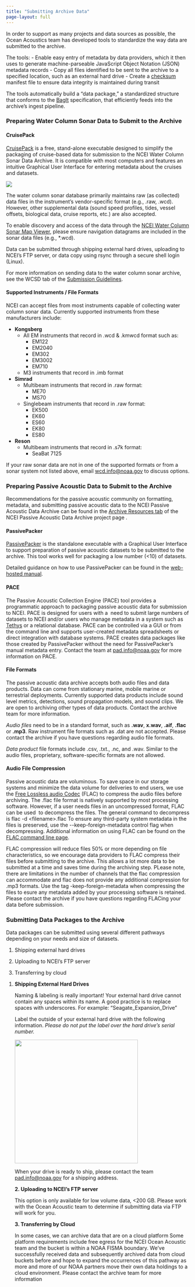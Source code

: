 ```yaml
---
title: "Submitting Archive Data"
page-layout: full
---
```


In order to support as many projects and data sources as possible, the Ocean Acoustics team has developed tools to standardize the way data are submitted to the archive.

The tools: - Enable easy entry of metadata by data providers, which it then uses to generate machine-parseable JavaScript Object Notation (JSON) metadata records - Copy all files identified to be sent to the archive to a specified location, such as an external hard drive - Create a [checksum](https://www.techtarget.com/searchsecurity/definition/checksum#:~:text=A%20checksum%20is%20a%20value,running%20a%20cryptographic%20hash%20function) manifest file to ensure data integrity is maintained during transit

The tools automatically build a "data package," a standardized structure that conforms to the [BagIt](https://en.wikipedia.org/wiki/BagIt) specification, that efficiently feeds into the archive's ingest pipeline.

### Preparing Water Column Sonar Data to Submit to the Archive

#### CruisePack

[CruisePack](https://www.ncei.noaa.gov/products/cruisepack) is a free, stand-alone executable designed to simplify the packaging of cruise-based data for submission to the NCEI Water Column Sonar Data Archive. It is compatible with most computers and features an intuitive Graphical User Interface for entering metadata about the cruises and datasets.

![](/Images/CruisePack.jpg)

The water column sonar database primarily maintains raw (as collected) data files in the instrument's vendor-specific format (e.g., .raw, .wcd). However, other supplemental data (sound speed profiles, tides, vessel offsets, biological data, cruise reports, etc.) are also accepted.

To enable discovery and access of the data through the [NCEI Water Column Sonar Map Viewer](https://www.ncei.noaa.gov/maps/water-column-sonar/), please ensure navigation datagrams are included in the sonar data files (e.g., \*.wcd).

Data can be submitted through shipping external hard drives, uploading to NCEI's FTP server, or data copy using rsync through a secure shell login (Linux).

For more information on sending data to the water column sonar archive, see the WCSD tab of the [Submission Guidelines](https://www.ncei.noaa.gov/iho-data-centre-digital-bathymetry/submitting-marine-geophysical-data).

#### **Supported Instruments /** File Formats

NCEI can accept files from most instruments capable of collecting water column sonar data. Currently supported instruments from these manufacturers include:

-   **Kongsberg**
    -   All EM instruments that record in .wcd & .kmwcd format such as:
        -   EM122
        -   EM2040
        -   EM302
        -   EM3002
        -   EM710
    -   M3 instruments that record in .imb format
-   **Simrad**
    -   Multibeam instruments that record in .raw format:
        -   ME70
        -   MS70
    -   Singlebeam instruments that record in .raw format:
        -   EK500
        -   EK60
        -   ES60
        -   EK80
        -   ES80
-   **Reson**
    -   Multibeam instruments that record in .s7k format:
        -   SeaBat 7125

If your raw sonar data are not in one of the supported formats or from a sonar system not listed above, email [wcd.info\@noaa.gov](mailto:wcd.info@noaa.gov) to discuss options.

### Preparing Passive Acoustic Data to Submit to the Archive

Recommendations for the passive acoustic community on formatting, metadata, and submitting passive acoustic data to the NCEI Passive Acoustic Data Archive can be found in the [Archive Resources tab](https://www.ncei.noaa.gov/products/passive-acoustic-data#tab-3561) of the NCEI Passive Acoustic Data Archive project page .

#### PassivePacker

[PassivePacker](https://www.ncei.noaa.gov/products/passivepacker) is the standalone executable with a Graphical User Interface to support preparation of passive acoustic datasets to be submitted to the archive. This tool works well for packaging a low number (\<10) of datasets.

Detailed guidance on how to use PassivePacker can be found in the [web-hosted manual](https://www.ngdc.noaa.gov/mgg/pad/packager_manual.pdf).

#### PACE

The Passive Acoustic Collection Engine (PACE) tool provides a programmatic approach to packaging passive acoustic data for submission to NCEI. PACE is designed for users with a  need to submit large numbers of datasets to NCEI and/or users who manage metadata in a system such as [Tethys](https://tethys.sdsu.edu/) or a relational database. PACE can be controlled via a GUI or from the command line and supports user-created metadata spreadsheets or direct integration with database systems. PACE creates data packages like those created by PassivePacker without the need for PassivePacker's manual metadata entry. Contact the team at [pad.info\@noaa.gov](mailto:pad.info@noaa.gov) for more information on PACE.

#### File Formats

The passive acoustic data archive accepts both audio files and data products. Data can come from stationary marine, mobile marine or terrestrial deployments. Currently supported data products include sound level metrics, detections, sound propagation models, and sound clips. We are open to archiving other types of data products. Contact the archive team for more information.

*Audio files* need to be in a standard format, such as **.wav**, **x.wav**, **.aif**, **.flac** or **.mp3**. Raw instrument file formats such as .dat are not accepted. Please contact the archive if you have questions regarding audio file formats. 

*Data product* file formats include .csv, .txt., .nc, and .wav. Similar to the audio files, proprietary, software-specific formats are not allowed.

#### **Audio File Compression**

Passive acoustic data are voluminous. To save space in our storage systems and minimize the data volume for deliveries to end users, we use the [Free Lossless audio Codec](https://xiph.org/flac/) (FLAC) to compress the audio files before archiving. The .flac file format is natively supported by most processing software. However, if a user needs files in an uncompressed format, FLAC can be used  to decompress the files. The general command to decompress is flac -d \<filename\>.flac To ensure any third-party system metadata in the files is preserved, use the \--keep-foreign-metadata control flag when decompressing. Additional information on using FLAC can be found on the [FLAC command line page](https://xiph.org/flac/documentation_tools_flac.html).

FLAC compression will reduce files 50% or more depending on file characteristics, so we encourage data providers to FLAC compress their files before submitting to the archive. This allows a lot more data to be submitted at a time and saves time during the archiving step. PLease note, there are limitations in the number of channels that the flac compression can accommodate and flac does not provide any additional compression for .mp3 formats. Use the tag -keep-foreign-metadata when compressing the files to esure any metadata added by your processing software is retained. Please contact the archive if you have questions regarding FLACing your data before submission.\

### Submitting Data Packages to the Archive

Data packages can be submitted using several different pathways depending on your needs and size of datasets.

1.  Shipping external hard drives

2.  Uploading to NCEI's FTP server

3.  Transferring by cloud

<!-- -->

1.  **Shipping External Hard Drives**

    Naming & labeling is really important! Your external hard drive cannot contain any spaces within its name. A good practice is to replace spaces with underscores. For example: "Seagate_Expansion_Drive"

    Label the outside of your external hard drive with the following information. *Please do not put the label over the hard drive's serial number.*

    ![](/Images/external_drive_label.png){width="338"}

    When your drive is ready to ship, please contact the team [pad.info\@noaa.gov](mailto:pad.info@noaa.gov) for a shipping address.

    **2. Uploading to NCEI's FTP server**

    This option is only available for low volume data, \<200 GB. Please work with the Ocean Acoustic team to determine if submitting data via FTP will work for you. 

    **3. Transferring by Cloud**

    In some cases, we can archive data that are on a cloud platform Some platform requirements include free egress for the NCEI Ocean Acoustic team and the bucket is within a NOAA FISMA boundary. We've successfully received data and subsequently archived data from cloud buckets before and hope to expand the occurrences of this pathway as more and more of our NOAA partners move their own data holdings to a cloud environment. Please contact the archive team for more information

    \

